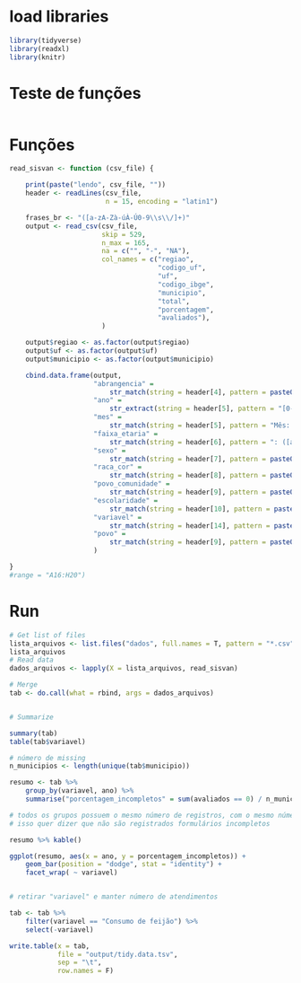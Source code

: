 # load libraries

```r
library(tidyverse)
library(readxl)
library(knitr)
```

# Teste de funções

```r

```

# Funções

```r


read_sisvan <- function (csv_file) {

	print(paste("lendo", csv_file, ""))
	header <- readLines(csv_file,
						n = 15, encoding = "latin1")

	frases_br <- "([a-zA-Zà-úÀ-Ú0-9\\s\\/]+)"
	output <- read_csv(csv_file,
					   skip = 529, 
					   n_max = 165, 
					   na = c("", "-", "NA"),
					   col_names = c("regiao", 
									 "codigo_uf",
									 "uf",
									 "codigo_ibge",	
									 "municipio",
									 "total",
									 "porcentagem",
									 "avaliados"),
					   )

	output$regiao <- as.factor(output$regiao)
	output$uf <- as.factor(output$uf)
	output$municipio <- as.factor(output$municipio)

	cbind.data.frame(output,
					 "abrangencia" = 
						 str_match(string = header[4], pattern = paste0(": ([^,]+)"))[2],
					 "ano" = 
						 str_extract(string = header[5], pattern = "[0-9]+"),
					 "mes" =
						 str_match(string = header[5], pattern = "Mês: ([a-zA-Z]+),")[2],
					 "faixa_etaria" = 
						 str_match(string = header[6], pattern = ": ([a-zA-Z]+),")[2],
					 "sexo" = 
						 str_match(string = header[7], pattern = paste0(": ", frases_br, ","))[2],
					 "raca_cor" = 
						 str_match(string = header[8], pattern = paste0(": ([^,]+)"))[2],
					 "povo_comunidade" = 
						 str_match(string = header[9], pattern = paste0(": ([^,]+)"))[2],
					 "escolaridade" = 
						 str_match(string = header[10], pattern = paste0(": ([^,]+)"))[2],
					 "variavel" =
						 str_match(string = header[14], pattern = paste0(',"?', frases_br, ","))[2],
					 "povo" = 
						 str_match(string = header[9], pattern = paste0(": ([^,]+)"))[2]
					 )

} 
#range = "A16:H20")
```

# Run


```r

# Get list of files
lista_arquivos <- list.files("dados", full.names = T, pattern = "*.csv")
lista_arquivos
# Read data
dados_arquivos <- lapply(X = lista_arquivos, read_sisvan)

# Merge
tab <- do.call(what = rbind, args = dados_arquivos)


# Summarize

summary(tab)
table(tab$variavel)

# número de missing
n_municipios <- length(unique(tab$municipio))  

resumo <- tab %>% 
	group_by(variavel, ano) %>%
	summarise("porcentagem_incompletos" = sum(avaliados == 0) / n_municipios)

# todos os grupos possuem o mesmo número de registros, com o mesmo número de missing
# isso quer dizer que não são registrados formulários incompletos

resumo %>% kable()

ggplot(resumo, aes(x = ano, y = porcentagem_incompletos)) +
	geom_bar(position = "dodge", stat = "identity") +
	facet_wrap( ~ variavel)


# retirar "variavel" e manter número de atendimentos

tab <- tab %>%
	filter(variavel == "Consumo de feijão") %>%
	select(-variavel)

write.table(x = tab, 
			file = "output/tidy.data.tsv",
			sep = "\t",
			row.names = F)

```
